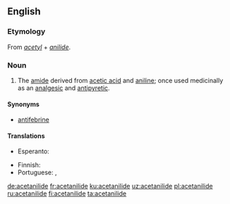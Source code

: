 ==English==
{{wikipedia}}

===Etymology===
From ''[[acetyl]]'' + ''[[anilide]]''.

===Noun===
{{en-noun|~}}

# {{context|organic chemistry|pharmaceutical drug|lang=en}} The [[amide]] derived from [[acetic acid]] and [[aniline]]; once used medicinally as an [[analgesic]] and [[antipyretic]].

====Synonyms====
* [[antifebrine]]

====Translations====
{{trans-top|amide derived from acetic acid and aniline}}
* Esperanto: {{t|eo|acetanilido}}
{{trans-mid}}
* Finnish: {{t|fi|asetanilidi}}
* Portuguese: {{t|pt|acetanilida|f}}, {{t|pt|antifebrina|f}}
{{trans-bottom}}

[[de:acetanilide]]
[[fr:acetanilide]]
[[ku:acetanilide]]
[[uz:acetanilide]]
[[pl:acetanilide]]
[[ru:acetanilide]]
[[fi:acetanilide]]
[[ta:acetanilide]]